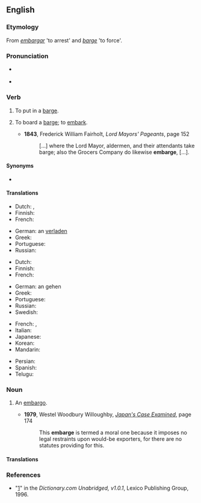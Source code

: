 ==English==

===Etymology===
From {{etyl|es|en}} ''[[embargar]]'' 'to arrest' and {{etyl|en|-}} ''[[barge]]'' 'to force'.

===Pronunciation===
* {{a|RP|US}} {{IPA|/əmˈbɑrdʒ/|lang=en}}
* {{rhymes|ɑː(r)dʒ|lang=en}}

===Verb===
{{en-verb|embarg}}

# {{label|en|transitive}} To put in a [[barge]].
# {{label|en|intransitive}} To board a [[barge]]; to [[embark]].
#* '''1843''', Frederick William Fairholt, ''Lord Mayors' Pageants'', page 152
#*: [...] where the Lord Mayor, aldermen, and their attendants take barge; also the Grocers Company do likewise '''embarge''', [...].

====Synonyms====
* {{l|en|impose}}

====Translations====
{{trans-top|to put in a barge}}
* Dutch: {{t+|nl|inladen}}, {{t-check|nl|aan boord|alt=aan boord brengen}} {{attention|nl|2=was "[[aan boord]] brengen" - assumed.}}
* Finnish: {{t|fi|[[lastata]] [[proomuun]]}}
* French: {{t+|fr|embarquer}}
{{trans-mid}}
* German: an {{t+|de|bord}} [[verladen]]
* Greek: {{t+|el|επιβιβάζω}}
* Portuguese: {{t+|pt|embarcar}}
* Russian: {{t|ru|грузи́ть на ба́ржу}}
{{trans-bottom}}

{{trans-top|to board a barge}}
* Dutch: {{t+|nl|inschepen}}
* Finnish: {{t|fi|[[nousta]] [[proomuun]]}}
* French: {{t+|fr|embarquer}}
{{trans-mid}}
* German: an {{t+|de|bord}} gehen
* Greek: {{t+|el|επιβιβάζομαι}}
* Portuguese: {{t+|pt|embarcar}}
* Russian: {{t|ru|сади́ться на ба́ржу}}
* Swedish: {{t+|sv|embarkera}}
{{trans-bottom}}

{{checktrans-top}}
* French: {{t-check|fr|embarquer}}, {{t-check|fr|monter}}
* Italian: {{t-check|it|imporre}}
* Japanese: {{t-check|ja|課す|tr=ka su|sc=Jpan}}
* Korean: {{t-check|ko|부과|sc=Kore}}
* Mandarin: {{t-check|cmn|加於|tr=jiā yú|sc=Hani}}
{{trans-mid}}
* Persian: {{t-check|fa|تحمیل|tr=Tahmil|sc=fa-Arab}}
* Spanish: {{t-check|es|imponer}}
* Telugu: {{t-check|te|విధించు|tr=vidhimchu|sc=Telu}}
{{trans-bottom}}

===Noun===
{{en-noun}}

# {{label|en|rare}} An [[embargo]].
#* '''1979''', Westel Woodbury Willoughby, ''[http://books.google.com/books?id=7J2ua2xblxcC&pg=PA174&dq=embarge&ei=ekJcR-23II3GiQH-nviHBA&sig=tk4ooNpsLxGDMAKyY7MqEWI8Crw Japan's Case Examined]'', page 174
#*: This '''embarge''' is termed a moral one because it imposes no legal restraints upon would-be exporters, for there are no statutes providing for this.

====Translations====
{{trans-see|embargo}}

===References===
* "[http://dictionary.reference.com/browse/embarge]" in the ''Dictionary.com Unabridged, v1.0.1'', Lexico Publishing Group, 1996.